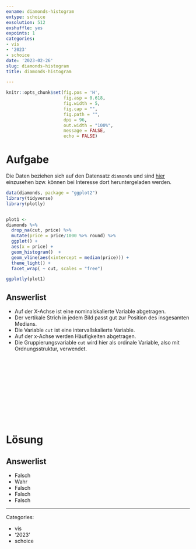 ```yaml
---
exname: diamonds-histogram
extype: schoice
exsolution: 512
exshuffle: yes
expoints: 1
categories:
- vis
- '2023'
- schoice
date: '2023-02-26'
slug: diamonds-histogram
title: diamonds-histogram

---
```






```r
knitr::opts_chunk$set(fig.pos = 'H',
                      fig.asp = 0.618,
                      fig.width = 5,
                      fig.cap = "", 
                      fig.path = "",
                      dpi = 96,
                      out.width = "100%",
                      message = FALSE,
                      echo = FALSE)
```





# Aufgabe



Die Daten beziehen sich auf den Datensatz `diamonds` und sind [hier](https://ggplot2.tidyverse.org/reference/diamonds.html) einzusehen bzw. können bei Interesse dort heruntergeladen werden.

```r
data(diamonds, package = "ggplot2")
library(tidyverse)
library(plotly)


plot1 <- 
diamonds %>% 
  drop_na(cut, price) %>% 
  mutate(price = price/1000 %>% round) %>% 
  ggplot() +
  aes(x = price) +
  geom_histogram()  +
  geom_vline(aes(xintercept = median(price))) +
  theme_light() +
  facet_wrap( ~ cut, scales = "free")

ggplotly(plot1)
```


Answerlist
----------
* Auf der X-Achse ist eine nominalskalierte Variable abgetragen.
* Der vertikale Strich in jedem Bild passt gut zur Position des insgesamten Medians.
* Die Variable `cut` ist eine intervallskalierte Variable.
* Auf der x-Achse werden Häufigkeiten abgetragen.
* Die Gruppierungsvariable `cut` wird hier als ordinale Variable, also mit Ordnungsstruktur, verwendet.




</br>
</br>
</br>
</br>
</br>
</br>
</br>
</br>
</br>
</br>

# Lösung


Answerlist
----------
* Falsch
* Wahr
* Falsch
* Falsch
* Falsch






---

Categories: 

- vis
- '2023'
- schoice


